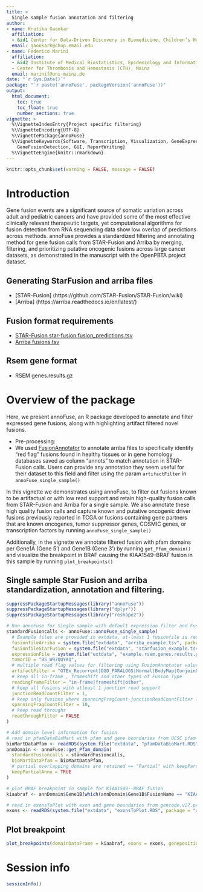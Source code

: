 ```yaml
---
title: >
  Single sample fusion annotation and filtering
author:
- name: Krutika Gaonkar
  affiliation: 
  - &id1 Center for Data-Driven Discovery in Biomedicine, Children’s Hospital of Philadelphia, USA
  email: gaonkark@chop.email.edu
- name: Federico Marini
  affiliation: 
  - &id2 Institute of Medical Biostatistics, Epidemiology and Informatics (IMBEI), Mainz
  - Center for Thrombosis and Hemostasis (CTH), Mainz
  email: marinif@uni-mainz.de
date: "`r Sys.Date()`"
package: "`r paste('annoFuse', packageVersion('annoFuse'))"
output: 
  html_document:
    toc: true
    toc_float: true
    number_sections: true
vignette: >
  %\VignetteIndexEntry{Project specific filtering}
  %\VignetteEncoding{UTF-8}  
  %\VignettePackage{annoFuse}
  %\VignetteKeywords{Software, Transcription, Visualization, GeneExpression, Annotation,
    GeneFusionDetection, GUI, ReportWriting}
  %\VignetteEngine{knitr::rmarkdown}
---
```


```r
knitr::opts_chunk$set(warning = FALSE, message = FALSE)
```


# Introduction
Gene fusion events are a significant source of somatic variation across adult and pediatric cancers and have provided some of the most effective clinically relevant therapeutic targets, yet computational algorithms for fusion detection from RNA sequencing data show low overlap of predictions across methods. annoFuse provides a standardized filtering and annotating method for gene fusion calls from STAR-Fusion and Arriba by merging, filtering, and prioritizing putative oncogenic fusions across large cancer datasets, as demonstrated in the manuscript with the OpenPBTA project dataset.


## Generating StarFusion and arriba files
  * [STAR-Fusion] (https://github.com/STAR-Fusion/STAR-Fusion/wiki)
  * [Arriba] (https://arriba.readthedocs.io/en/latest/)

## Fusion format requirements

  * [STAR-Fusion star-fusion.fusion_predictions.tsv ](https://github.com/STAR-Fusion/STAR-Fusion/wiki#output-from-star-fusion)
  * [Arriba fusions.tsv](https://arriba.readthedocs.io/en/latest/output-files/)

## Rsem gene format
  * RSEM genes.results.gz

# Overview of the package
Here, we present annoFuse, an R package developed to annotate and filter expressed gene fusions, along with highlighting artifact filtered novel fusions. 

- Pre-processing: 
 * We used [FusionAnnotator](https://github.com/FusionAnnotator/FusionAnnotator/tree/v0.2.0) to annotate arriba files to specifically identify “red flag” fusions found in healthy tissues or in gene homology databases saved as column "annots" to match annotation in STAR-Fusion calls. Users can provide any annotation they seem useful for their dataset to this field and filter using the param `artifactFilter` in `annoFuse_single_sample()`

In this vignette we demonstrates using annoFuse, to filter out fusions known to be artifactual or with low read support and retain high-quality fusion calls from STAR-Fusion and Arriba for a single sample. We also annotate these high quality fusion calls and capture known and putative oncogenic driver fusions previously reported in TCGA or fusions containing gene partners that are known oncogenes, tumor suppressor genes, COSMIC genes, or transcription factors by running `annoFuse_single_sample()`

Additionally, in the vignette we annotate filtered fusion with pfam domains per Gene1A (Gene 5') and Gene1B (Gene 3') by running `get_Pfam_domain()` and visualize the breakpoint in BRAF causing the KIAA1549--BRAF fusion in this sample by running `plot_breakpoints()`


## Single sample Star Fusion and arriba standardization, annotation and filtering.

```r
suppressPackageStartupMessages(library("annoFuse"))
suppressPackageStartupMessages(library("dplyr"))
suppressPackageStartupMessages(library("reshape2"))

# Run annoFuse for Single sample with default expression filter and FusionAnnotator red flag artifact filter
standardFusioncalls <- annoFuse::annoFuse_single_sample(
  # Example files are provided in extdata, at-least 1 fusionfile is required along with it's rsem expression file
  fusionfileArriba = system.file("extdata", "arriba_example.tsv", package = "annoFuse"),
  fusionfileStarFusion = system.file("extdata", "starfusion_example.tsv", package = "annoFuse"),
  expressionFile = system.file("extdata", "example.rsem.genes.results.gz", package = "annoFuse"),
  tumorID = "BS_W97QQYKQ",
  # multiple read flag values for filtering using FusionAnnotator values
  artifactFilter = "GTEx_Recurrent|DGD_PARALOGS|Normal|BodyMap|ConjoinG",
  # keep all in-frame , frameshift and other types of Fusion_Type
  readingFrameFilter = "in-frame|frameshift|other",
  # keep all fusions with atleast 1 junction read support
  junctionReadCountFilter = 1,
  # keep only fusions where spanningFragCount-junctionReadCountFilter less than equal to 10
  spanningFragCountFilter = 10,
  # keep read throughs
  readthroughFilter = FALSE
)

# Add domain level information for fusion
# read in pfamDataBioMart with pfam and gene boundaries from UCSC pfam and biomaRt package
bioMartDataPfam <- readRDS(system.file("extdata", "pfamDataBioMart.RDS", package = "annoFuse"))
annDomain <- annoFuse::get_Pfam_domain(
  standardFusioncalls = standardFusioncalls,
  bioMartDataPfam = bioMartDataPfam,
  # partial overlapping domains are retained == "Partial" with keepPartialAnno=TRUE; if keepPartialAnno=FALSE then domain retained status == "No"
  keepPartialAnno = TRUE
)

# plot BRAF breakpoint in sample for KIAA1549--BRAF fusion
kiaabraf <- annDomain$Gene1B[which(annDomain$Gene1B$FusionName == "KIAA1549--BRAF" & annDomain$Gene1B$Gene1B == "BRAF"), ] %>% dplyr::filter(!is.na(DESC))

# read in exonsToPlot with exon and gene boundaries from gencode.v27.primary_assembly.annotation.gtf.gz
exons <- readRDS(system.file("extdata", "exonsToPlot.RDS", package = "annoFuse"))
```

## Plot breakpoint

```r
plot_breakpoints(domainDataFrame = kiaabraf, exons = exons, geneposition = "Right") + theme_publication(base_size = 12)
```

# Session info {-}

```r
sessionInfo()
```


